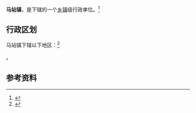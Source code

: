 {{中国乡级行政区|37/13/23/101/000}}

'''马站镇'''，是{{PRC admin/fullname|37/13/23/101/000|3}}下辖的一个[[乡镇|乡镇]]级行政单位。<ref>{{PRC admin/ref sgc|{{PRC admin/parent|37/13/23/101/000}}}}</ref>

== 行政区划 ==

马站镇下辖以下地区：<ref>{{PRC admin/ref sgc|37/13/23/101/000}}</ref>

{{PRC admin/children|37/13/23/101/000}}。

== 参考资料 ==

{{reflist}}

{{行政区划小作品}}
{{PRC admin/navcat|37/13/23/101/000}}